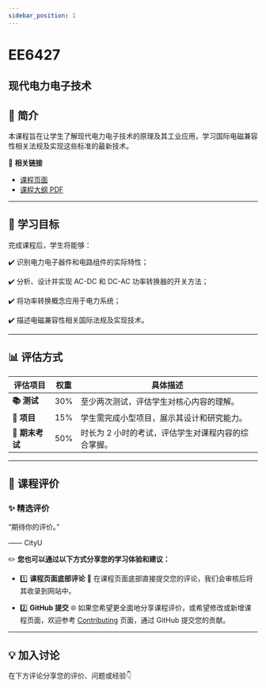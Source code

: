 ```yaml
---
sidebar_position: 1
---
```


# EE6427
## 现代电力电子技术

## **📘 简介**
本课程旨在让学生了解现代电力电子技术的原理及其工业应用，学习国际电磁兼容性相关法规及实现这些标准的最新技术。

🔗 **相关链接**
- [课程页面](https://www.cityu.edu.hk/catalogue/pg/202425/course/EE6427.htm)
- [课程大纲 PDF](https://www.cityu.edu.hk/catalogue/pg/202425/course/EE6427.pdf)

---

## **🎯 学习目标**

完成课程后，学生将能够：

✔️ 识别电力电子器件和电路组件的实际特性；

✔️ 分析、设计并实现 AC-DC 和 DC-AC 功率转换器的开关方法；

✔️ 将功率转换概念应用于电力系统；

✔️ 描述电磁兼容性相关国际法规及实现技术。

---

## **📊 评估方式**

| **评估项目**          | **权重** | **具体描述**                                                                                       |
|----------------------|---------|---------------------------------------------------------------------------------------------------|
| **📚 测试**            | 30%     | 至少两次测试，评估学生对核心内容的理解。                                                          |
| **📝 项目**           | 15%     | 学生需完成小型项目，展示其设计和研究能力。                                                       |
| **📖 期末考试**       | 50%     | 时长为 2 小时的考试，评估学生对课程内容的综合掌握。                                                |

---

## **💬 课程评价**

### ✨ **精选评价**
<div className={commentStyles.commentBox}>
    <p className={commentStyles.commentText}>
        “期待你的评价。”
    </p>
    <p className={commentStyles.commentAuthor}>—— CityU</p>
</div>

✏️ **您也可以通过以下方式分享您的学习体验和建议：**

- 1️⃣ **课程页面底部评论**
💬 在课程页面底部直接提交您的评论，我们会审核后将其收录到网站中。

- 2️⃣ **GitHub 提交**
🌐 如果您希望更全面地分享课程评价，或希望修改或新增课程页面，欢迎参考 [Contributing](/contributing) 页面，通过 GitHub 提交您的贡献。

---

## **💡 加入讨论**

在下方评论分享您的评价、问题或经验👇
<Utterances />
